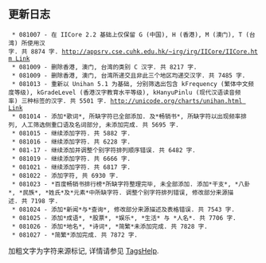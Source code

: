 ==更新日志==

  * 081007 - 在 IICore 2.2 基础上仅保留 G (中国), H (香港), M (澳门), T (台湾) 所使用汉字. 共 8874 字. [[http://appsrv.cse.cuhk.edu.hk/~irg/irg/IICore/IICore.htm Link]]
  * 081009 - 删除香港, 澳门, 台湾的类别 C 汉字. 共 8217 字.
  * 081009 - 删除香港, 澳门, 台湾所递交且非此三个地区均递交汉字. 共 7485 字.
  * 081013 - 重新以 Unihan 5.1 为基础, 分别筛选出包含 kFrequency (繁体中文频度等级), kGradeLevel (香港汉字教育水平等级), kHanyuPinlu (现代汉语读音频率) 三种标签的汉字. 共 5501 字. [[http://unicode.org/charts/unihan.html Link]]
  * 081014 - 添加*歌词*, 所缺字符已全部添加. 及*畅销书*, 所缺字符以出现频率排列, 人工筛选侧重口语及名词部分, 未添加完成. 共 5695 字.
  * 081015 - 继续添加字符. 共 5882 字.
  * 081016 - 继续添加字符. 共 6228 字.
  * 081-17 - 继续添加并调整个别字符排列顺序错误. 共 6482 字.
  * 081019 - 继续添加字符. 共 6666 字.
  * 081021 - 继续添加字符. 共 6817 字.
  * 081022 - 添加字符, 共 6930 字.
  * 081023 - *百度畅销书排行榜*所缺字符整理完毕, 未全部添加. 添加*干支*, *八卦*, *民族*, *姓氏*及*元素*中所缺字符. 调整个别字符排列错误, 修改部分来源描述. 共 7198 字.
  * 081024 - 添加*新闻*与*查询*, 修改部分来源描述及表格错误. 共 7543 字.
  * 081025 - 添加*成语*, *股票*, *娱乐*, *生活* 与 *人名*. 共 7706 字.
  * 081026 - 添加*地名*, *诗词*, *简繁*未添加完成. 共 7828 字.
  * 081027 - *简繁*添加完成. 共 7872 字.

加粗文字为字符来源标记, 详情请参见 [http://code.google.com/p/distcode/wiki/TagsHelp TagsHelp].